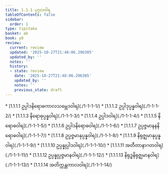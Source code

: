 ```yaml
---
title: 1.1.1 ပုဂ္ဂလဝါရ
tableOfContents: false
sidebar:
  order: 1
type: tipitaka
basket: ab
book: y8
review:
  current: review
  updated: '2025-10-27T21:48:06.296305'
  updated_by: ''
  notes: ''
  history:
  - state: review
    date: '2025-10-27T21:48:06.296305'
    updated_by: ''
    notes: ''
    previous_state: draft
---
```



<ReviewStatus review={frontmatter.review} showDetails={true} />

<HypothesisAnnotation frontmatter={frontmatter} />

<DynamicBreadcrumb />



<TableOfContents book="y8" section="1.1.1">
* [1.1.1.1 ဥပ္ပါဒနိရောဓကာလသမ္ဘေဒဝါရ](./1-1-1-1/)
* [1.1.1.2 ဥပ္ပါဒုပ္ပန္နဝါရ](./1-1-1-2/)
* [1.1.1.3 နိရောဓုပ္ပန္နဝါရ](./1-1-1-3/)
* [1.1.1.4 ဥပ္ပါဒဝါရ](./1-1-1-4/)
* [1.1.1.5 နိရောဓဝါရ](./1-1-1-5/)
* [1.1.1.6 ဥပ္ပါဒနိရောဓဝါရ](./1-1-1-6/)
* [1.1.1.7 ဥပ္ပဇ္ဇမာနနနိရောဓဝါရ](./1-1-1-7/)
* [1.1.1.8 ဥပ္ပဇ္ဇမာနုပ္ပန္နဝါရ](./1-1-1-8/)
* [1.1.1.9 နိရုဇ္ဈမာနုပ္ပန္နဝါရ](./1-1-1-9/)
* [1.1.1.10 ဥပ္ပန္နုပ္ပါဒဝါရ](./1-1-1-10/)
* [1.1.1.11 အတီတာနာဂတဝါရ](./1-1-1-11/)
* [1.1.1.12 ဥပ္ပန္နုပ္ပဇ္ဇမာနဝါရ](./1-1-1-12/)
* [1.1.1.13 နိရုဒ္ဓနိရုဇ္ဈမာနဝါရ](./1-1-1-13/)
* [1.1.1.14 အတိက္ကန္တကာလဝါရ](./1-1-1-14/)
</TableOfContents>